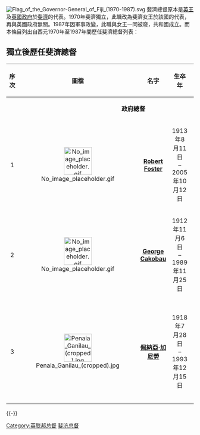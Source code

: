 {{expand|time=2012-07-01T07:58:00+00:00}}
{{unreferenced|time=2012-07-01T07:58:00+00:00}}
[[File:Flag_of_the_Governor-General_of_Fiji_(1970-1987).svg|thumb]]
斐濟總督原本是[[英王|英王]]及[[英國政府|英國政府]]於[[斐濟|斐濟]]的代表。1970年斐濟獨立，此職改為斐濟女王於該國的代表，再與英國政府無關。1987年因軍事政變，此職與女王一同被廢，共和國成立。而本條目列出自西元1970年至1987年間歷任斐濟總督列表：

==獨立後歷任斐濟總督==
{| class="wikitable"
! 序次
! 圖檔
! 名字
! 生卒年
! 就任 
! 卸任 
! 備註
|- bgcolor="#E9D66B"
| align="center" colspan="7"| '''政府總督'''
|-
| align="center"| 1
| align="center"| [[File:No_image_placeholder.gif|75px]]
| align="center"| '''[[Robert_Sidney_Foster|Robert Foster]]'''
| align="center"| 1913年8月11日<br>–<br>2005年10月12日
| align="center"| 1970年10月10日
| align="center"| 1973年1月13日
| align="center"| 於獨立前（1968年）已是總督
|-
| align="center"| 2
| align="center"| [[File:No_image_placeholder.gif|75px]]
| align="center"| '''[[George_Cakobau|George Cakobau]]'''
| align="center"| 1912年11月6日<br>–<br>1989年11月25日
| align="center"| 1973年1月13日
| align="center"| 1983年2月12日
| align="center"| 
|-
| align="center"| 3
| align="center"| [[File:Penaia_Ganilau_(cropped).jpg|75px]]
| align="center"| '''[[佩納亞·加尼勞|佩納亞·加尼勞]]'''
| align="center"| 1918年7月28日<br>–<br>1993年12月15日
| align="center"| 1983年2月12日
| align="center"| 1987年10月6日
| align="center"| 因[[斐济政变|斐济政变]]被逼向[[伊莉沙白二世|伊莉沙白二世]]女王請辭，隨後成為[[斐濟總統|斐濟總統]]至死
|}

{{-}}
{{英联邦王国和自治领君主代表}}

[[Category:英联邦总督|Category:英联邦总督]]
[[Category:斐济总督|]]